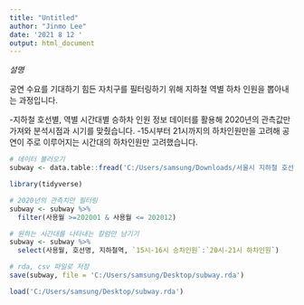 ---
title: "Untitled"
author: "Jinmo Lee"
date: '2021 8 12 '
output: html_document
---

*설명*

공연 수요를 기대하기 힘든 자치구를 필터링하기 위해 지하철 역별 하차 인원을 뽑아내는 과정입니다.

-지하철 호선별, 역별 시간대별 승하차 인원 정보 데이터를 활용해 2020년의 관측값만 가져와 분석시점과 시기를 맞췄습니다.
-15시부터 21시까지의 하차인원만을 고려해 공연이 주로 이루어지는 시간대의 하차인원만 고려했습니다. 

```{r}

# 데이터 불러오기
subway <- data.table::fread('C:/Users/samsung/Downloads/서울시 지하철 호선별 역별 시간대별 승하차 인원 정보.csv')

library(tidyverse)

# 2020년의 관측치만 필터링
subway <- subway %>%
  filter(사용월 >=202001 & 사용월 <= 202012)

# 원하는 시간대를 나타내는 칼럼만 남기기
subway <- subway %>%
  select(사용월, 호선명, 지하철역, `15시-16시 승차인원`:`20시-21시 하차인원`)

# rda, csv 파일로 저장
save(subway, file = 'C:/Users/samsung/Desktop/subway.rda')

load('C:/Users/samsung/Desktop/subway.rda')
```


